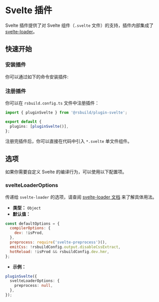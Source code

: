 # Svelte 插件

Svelte 插件提供了对 Svelte 组件（`.svelte` 文件）的支持，插件内部集成了 [svelte-loader](https://github.com/sveltejs/svelte-loader)。

## 快速开始

### 安装插件

你可以通过如下的命令安装插件:


<PackageManagerTabs command="add @rsbuild/plugin-svelte -D" />

### 注册插件

你可以在 `rsbuild.config.ts` 文件中注册插件：

```ts title="rsbuild.config.ts"
import { pluginSvelte } from '@rsbuild/plugin-svelte';

export default {
  plugins: [pluginSvelte()],
};
```

注册完插件后，你可以直接在代码中引入 `*.svelte` 单文件组件。

## 选项

如果你需要自定义 Svelte 的编译行为，可以使用以下配置项。

### svelteLoaderOptions

传递给 `svelte-loader` 的选项，请查阅 [svelte-loader 文档](https://github.com/sveltejs/svelte-loader) 来了解具体用法。

- **类型：** `Object`
- **默认值：**

```js
const defaultOptions = {
  compilerOptions: {
    dev: !isProd,
  },
  preprocess: require('svelte-preprocess')(),
  emitCss: !rsbuildConfig.output.disableCssExtract,
  hotReload: !isProd && rsbuildConfig.dev.hmr,
};
```

- **示例：**

```ts
pluginSvelte({
  svelteLoaderOptions: {
    preprocess: null,
  },
});
```

